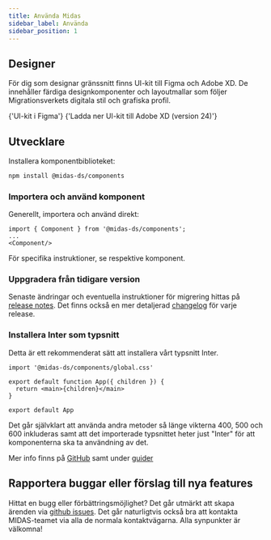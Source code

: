 ```yaml
---
title: Använda Midas
sidebar_label: Använda
sidebar_position: 1
---
```



## Designer

För dig som designar gränssnitt finns UI-kit till Figma och Adobe XD. De innehåller färdiga designkomponenter och layoutmallar som följer Migrationsverkets digitala stil och grafiska profil.

<ButtonGroup>
  <LinkButton
    target='\_blank'
    href='https://www.figma.com/design/Zc41jDwx13L2bVECCQlsfN/MIDAS-UI-Kit?m=auto&node-id=0-1&t=ZgUPPphkbF15QIWU-1'
  >
    {'UI-kit i Figma'}
  </LinkButton>
  <Link
    target='\_blank'
    href={require('/files/MIDAS_UIkit_24.zip').default}
    download
  >
    {'Ladda ner UI-kit till Adobe XD (version 24)'}
  </Link>
</ButtonGroup>

## Utvecklare

Installera komponentbiblioteket:

```bash npm2yarn
npm install @midas-ds/components
```

### Importera och använd komponent

Generellt, importera och använd direkt:

```tsx
import { Component } from '@midas-ds/components';
...
<Component/>
```

För specifika instruktioner, se respektive komponent.

### Uppgradera från tidigare version

Senaste ändringar och eventuella instruktioner för migrering hittas på [release notes](/blog). Det finns också en
mer detaljerad [changelog](/changelog) för varje release.

### Installera Inter som typsnitt

Detta är ett rekommenderat sätt att installera vårt typsnitt Inter.

```tsx {1} title="App.tsx (rootfilen i din app)"
import '@midas-ds/components/global.css'

export default function App({ children }) {
  return <main>{children}</main>
}

export default App
```

Det går självklart att använda andra metoder så länge vikterna 400, 500 och 600 inkluderas samt att det importerade typsnittet heter just "Inter" för att komponenterna ska ta användning av det.

Mer info finns på [GitHub](https://github.com/migrationsverket/midas) samt under [guider](/dev/common-issues)

## Rapportera buggar eller förslag till nya features

Hittat en bugg eller förbättringsmöjlighet? Det går utmärkt att skapa ärenden via [github issues](https://github.com/migrationsverket/midas/issues).
Det går naturligtvis också bra att kontakta MIDAS-teamet via alla de normala kontaktvägarna. Alla synpunkter är välkomna!
